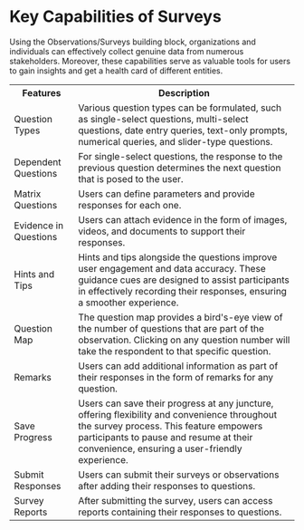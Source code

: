 
# Key Capabilities of Surveys

Using the Observations/Surveys building block, organizations and individuals can effectively collect genuine data from numerous stakeholders. Moreover, these capabilities serve as valuable tools for users to gain insights and get a health card of different entities.

<table>
<tr>
    <th>Features</th>
    <th>Description</th>
</tr>
<tr>
    <td>Question Types</td>
    <td>Various question types can be formulated, such as single-select questions, multi-select questions, date entry queries, text-only prompts, numerical queries, and slider-type questions.</td>
</tr>
<tr>
    <td>Dependent Questions</td>
    <td>For single-select questions, the response to the previous question determines the next question that is posed to the user.</td>
</tr>
<tr>
    <td>Matrix Questions</td>
    <td>Users can define parameters and provide responses for each one.</td>
</tr>
<tr>
    <td>Evidence in Questions</td>
    <td>Users can attach evidence in the form of images, videos, and documents to support their responses.</td>
</tr>
<tr>
    <td>Hints and Tips</td>
    <td>Hints and tips alongside the questions improve user engagement and data accuracy. These guidance cues are designed to assist participants in effectively recording their responses, ensuring a smoother experience.</td>
</tr>
<tr>
    <td>Question Map</td>
    <td>The question map provides a bird's-eye view of the number of questions that are part of the observation. Clicking on any question number will take the respondent to that specific question.</td>
</tr>
<tr>
    <td>Remarks</td>
    <td>Users can add additional information as part of their responses in the form of remarks for any question.</td>
</tr>
<tr>
    <td>Save Progress</td>
    <td>Users can save their progress at any juncture, offering flexibility and convenience throughout the survey process. This feature empowers participants to pause and resume at their convenience, ensuring a user-friendly experience.</td>
</tr>
<tr>
    <td>Submit Responses</td>
    <td>Users can submit their surveys or observations after adding their responses to questions.</td>
</tr>
<tr>
    <td>Survey Reports</td>
    <td>After submitting the survey, users can access reports containing their responses to questions.</td>
</tr>
</table>